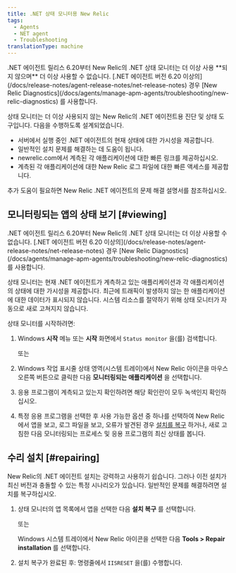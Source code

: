 ```yaml
---
title: .NET 상태 모니터용 New Relic
tags:
  - Agents
  - NET agent
  - Troubleshooting
translationType: machine
---
```


<Callout variant="important">
  .NET 에이전트 릴리스 6.20부터 New Relic의 .NET 상태 모니터는 더 이상 사용 **되지 않으며** 더 이상 사용할 수 없습니다. [.NET 에이전트 버전 6.20 이상의](/docs/release-notes/agent-release-notes/net-release-notes) 경우 [New Relic Diagnostics](/docs/agents/manage-apm-agents/troubleshooting/new-relic-diagnostics) 를 사용합니다.
</Callout>

상태 모니터는 더 이상 사용되지 않는 New Relic의 .NET 에이전트용 진단 및 상태 도구입니다. 다음을 수행하도록 설계되었습니다.

* 서버에서 실행 중인 .NET 에이전트의 현재 상태에 대한 가시성을 제공합니다.
* 일반적인 설치 문제를 해결하는 데 도움이 됩니다.
* newrelic.com에서 계측된 각 애플리케이션에 대한 빠른 링크를 제공하십시오.
* 계측된 각 애플리케이션에 대한 New Relic 로그 파일에 대한 빠른 액세스를 제공합니다.

추가 도움이 필요하면 New Relic .NET 에이전트의 문제 해결 설명서를 참조하십시오.

## 모니터링되는 앱의 상태 보기 [#viewing]

<Callout variant="important">
  .NET 에이전트 릴리스 6.20부터 New Relic의 .NET 상태 모니터는 더 이상 사용할 수 없습니다. [.NET 에이전트 버전 6.20 이상의](/docs/release-notes/agent-release-notes/net-release-notes) 경우 [New Relic Diagnostics](/docs/agents/manage-apm-agents/troubleshooting/new-relic-diagnostics) 를 사용합니다.
</Callout>

상태 모니터는 현재 .NET 에이전트가 계측하고 있는 애플리케이션과 각 애플리케이션의 상태에 대한 가시성을 제공합니다. 최근에 트래픽이 발생하지 않는 한 애플리케이션에 대한 데이터가 표시되지 않습니다. 시스템 리소스를 절약하기 위해 상태 모니터가 자동으로 새로 고쳐지지 않습니다.

상태 모니터를 시작하려면:

1. Windows **시작** 메뉴 또는 **시작** 화면에서 `Status monitor` 을(를) 검색합니다.

   또는

2. Windows 작업 표시줄 상태 영역(시스템 트레이)에서 New Relic 아이콘을 마우스 오른쪽 버튼으로 클릭한 다음 **모니터링되는 애플리케이션** 을 선택합니다.

3. 응용 프로그램이 계측되고 있는지 확인하려면 해당 확인란이 모두 녹색인지 확인하십시오.

4. 특정 응용 프로그램을 선택한 후 사용 가능한 옵션 중 하나를 선택하여 New Relic에서 앱을 보고, 로그 파일을 보고, 오류가 발견된 경우 [설치를 복구](#repairing) 하거나, 새로 고침한 다음 모니터링되는 프로세스 및 응용 프로그램의 최신 상태를 봅니다.

## 수리 설치 [#repairing]

New Relic의 .NET 에이전트 설치는 강력하고 사용하기 쉽습니다. 그러나 이전 설치가 최신 버전과 충돌할 수 있는 특정 시나리오가 있습니다. 일반적인 문제를 해결하려면 설치를 복구하십시오.

1. 상태 모니터의 앱 목록에서 앱을 선택한 다음 **설치 복구** 를 선택합니다.

   또는

   Windows 시스템 트레이에서 New Relic 아이콘을 선택한 다음 **Tools > Repair installation** 를 선택합니다.

2. 설치 복구가 완료된 후: 명령줄에서 `IISRESET` 을(를) 수행합니다.